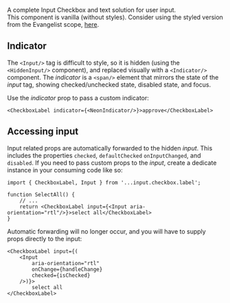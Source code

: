 A complete Input Checkbox and text solution for user input.  
This component is vanilla (without styles). Consider using the styled version from the Evangelist scope, [here](http://bit.dev/teambit/evangelist/input/checkbox/label).

## Indicator
The `<Input/>` tag is difficult to style, so it is hidden (using the `<HiddenInput/>` component), and replaced visually with a `<Indicator/>` component.
The *indicator* is a `<span/>` element that mirrors the state of the *input* tag, showing checked/unchecked state, disabled state, and focus.

Use the *indicator* prop to pass a custom indicator:

```tsx
<CheckboxLabel indicator={<NeonIndicator/>}>approve</CheckboxLabel>
```

## Accessing input
Input related props are automatically forwarded to the hidden *input*.
This includes the properties `checked`, `defaultChecked` `onInputChanged`, and `disabled`.
If you need to pass custom props to the *input*, create a dedicate instance in your consuming code like so:

```tsx
import { CheckboxLabel, Input } from '...input.checkbox.label';

function SelectAll() {
	// ...	
	return <CheckboxLabel input={<Input aria-orientation="rtl"/>}>select all</CheckboxLabel>
}
```

Automatic forwarding will no longer occur, and you will have to supply props directly to the input:

```tsx
<CheckboxLabel input={(
	<Input
		aria-orientation="rtl"
		onChange={handleChange}
		checked={isChecked}
	/>)}>
		select all
</CheckboxLabel>
```
